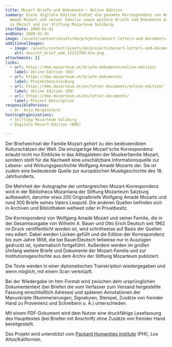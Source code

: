 ```yaml
---
title: Mozart Briefe und Dokumente – Online Edition
summary: Diese digitale Edition bietet die gesamte Korrespondenz von Wolfgang
  Amadé Mozart und seiner Familie sowie weitere Briefe und Dokumente mit Bezug
  zu Mozart und zur Stiftung Mozarteum Salzburg.
startDate: 2009-01-01
endDate: 2009-01-01
image: /assets/content/assets/de/projects/mozart-letters-and-documents-online-edition/stollbrief_webseite_beschn.png
additionalImages:
  - image: /assets/content/assets/de/projects/mozart-letters-and-documents-online-edition/additionalImages/ansicht_brief_wam_13121780-htm.png
    alt: ansicht_brief_wam_13121780-htm.png
attachments: []
links:
  - url: https://dme.mozarteum.at/briefe-dokumente/online-edition/
    label: Online Edition (DE)
  - url: https://dme.mozarteum.at/briefe-dokumente/
    label: Projektbeschreibung
  - url: https://dme.mozarteum.at/en/letter-documents/online-edition/
    label: Online Edition (EN)
  - url: https://dme.mozarteum.at/en/letter-documents/
    label: Project Description
responsiblePersons:
  - Dr. Anja Morgenstern
hostingOrganizations:
  - Stiftung Mozarteum Salzburg
  - Digitale Mozart-Edition (DME)

---
```

Der Briefwechsel der Familie Mozart gehört zu den bedeutendsten Kulturschätzen der Welt. Die einzigartige Mozart'sche Korrespondenz erlaubt nicht nur Einblicke in das Alltagsleben der Musikerfamilie Mozart, sondern stellt für die Nachwelt eine unschätzbare Informationsquelle zur Lebens- und Wirkungsgeschichte Wolfgang Amadé Mozarts dar. Sie ist zudem eine bedeutende Quelle zur europäischen Musikgeschichte des 18. Jahrhunderts.

Die Mehrheit der Autographe der umfangreichen Mozart-Korrespondenz wird in der Bibliotheca Mozartiana der Stiftung Mozarteum Salzburg aufbewahrt, darunter etwa 200 Originalbriefe Wolfgang Amadé Mozarts und rund 300 Briefe seines Vaters Leopold. Die anderen Quellen befinden sich in Archiven und Bibliotheken weltweit oder in Privatbesitz.

Die Korrespondenz von Wolfgang Amadé Mozart und seiner Familie, die in der Gesamtausgabe von Wilhelm A. Bauer und Otto Erich Deutsch seit 1962 im Druck veröffentlicht worden ist, wird schrittweise auf Basis der Quellen neu ediert. Dabei werden Lücken gefüllt und die Edition der Korrespondenz bis zum Jahre 1858, die bei Bauer/Deutsch teilweise nur in Auszügen gedruckt ist, systematisch fortgeführt. Außerdem werden im großen Umfang weitere Briefe und Dokumente der Mozart-Familie und zur Institutionsgeschichte aus dem Archiv der Stiftung Mozarteum publiziert.

Die Texte werden in einer diplomatischen Transkription wiedergegeben und wenn möglich, mit einem Scan verknüpft.

Bei der Wiedergabe im htm-Format wird zwischen dem ursprünglichen Dokumententext (bei Briefen die vom Verfasser zum Versand hergestellte Fassung einschließlich Adresse) und späteren Annotationen der Manuskripte (Nummerierungen, Signaturen, Stempel, Zusätze von fremder Hand zu Provenienz und Schreibern u. Ä.) unterschieden.

Mit einem PDF-Dokument wird dem Nutzer eine druckfähige Lesefassung des Haupttextes (bei Briefen mit Anschrift) ohne Zusätze von fremder Hand bereitgestellt.

Das Projekt wird unterstützt vom [Packard Humanities Institute](http://packhum.org/) (PHI), Los Altos/Kalifornien.
